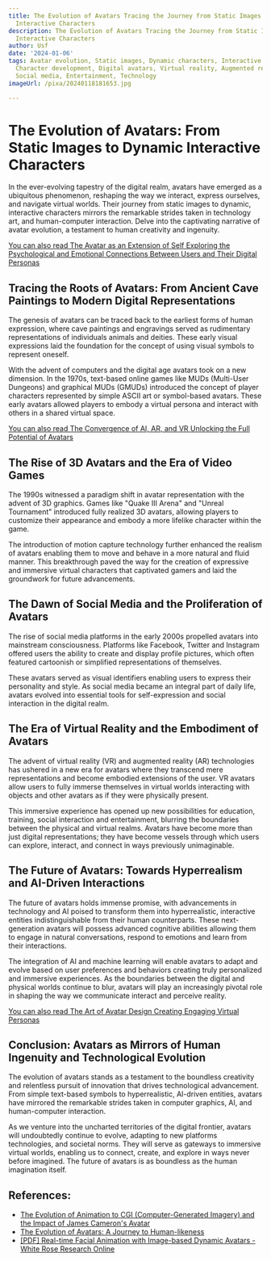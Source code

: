 ```yaml
---
title: The Evolution of Avatars Tracing the Journey from Static Images to Dynamic,
  Interactive Characters
description: The Evolution of Avatars Tracing the Journey from Static Images to Dynamic,
  Interactive Characters
author: Usf
date: '2024-01-06'
tags: Avatar evolution, Static images, Dynamic characters, Interactive characters,
  Character development, Digital avatars, Virtual reality, Augmented reality, Gaming,
  Social media, Entertainment, Technology
imageUrl: /pixa/20240118181653.jpg

---
```

# The  Evolution of  Avatars: From Static Images  to Dynamic Interactive Characters

In the ever-evolving tapestry of the digital realm, avatars have emerged as a ubiquitous phenomenon, reshaping the way we interact, express ourselves, and navigate virtual worlds. Their journey from static images to dynamic,  interactive characters mirrors the remarkable strides taken in technology art, and  human-computer interaction. Delve into the  captivating narrative of avatar evolution, a testament to human creativity and ingenuity.

[You can also read The Avatar as an Extension of Self  Exploring  the Psychological and  Emotional Connections Between Users and  Their Digital Personas](The%20Avatar%20as%20an%20Extension%20of%20Self%20Exploring%20the%20Psychological%20and%20Emotional%20Connections%20Between%20Users%20and%20Their%20Digital%20Personas)


## Tracing the Roots of Avatars: From Ancient Cave Paintings to Modern Digital Representations

The genesis of avatars can be traced back to the earliest forms of human expression, where cave paintings and engravings  served as rudimentary  representations of individuals animals and deities. These early  visual  expressions laid the foundation for the  concept of using visual symbols to represent  oneself.

With the advent of computers and the digital  age avatars took  on a new dimension. In the 1970s, text-based online games like MUDs (Multi-User Dungeons) and graphical MUDs (GMUDs) introduced the concept of player characters  represented by simple ASCII art or symbol-based avatars. These early avatars allowed players to embody a virtual persona and interact with others in a shared virtual space.

[You can also read The Convergence of AI, AR, and VR  Unlocking the Full Potential of Avatars](The%20Convergence%20of%20AI%2C%20AR%2C%20and%20VR%20Unlocking%20the%20Full%20Potential%20of%20Avatars)


##  The Rise of 3D Avatars  and the Era of Video Games

The 1990s witnessed a paradigm  shift in  avatar  representation  with the advent of 3D graphics. Games like "Quake III Arena" and "Unreal Tournament" introduced fully realized 3D avatars, allowing players to customize their appearance and  embody  a more lifelike character within the game.

The introduction of motion  capture technology  further enhanced the realism of avatars enabling them to  move and behave  in a more natural and fluid manner.  This breakthrough  paved the way for the creation of expressive and immersive  virtual characters that captivated gamers and laid the groundwork for future advancements.

## The Dawn of Social Media and the Proliferation of Avatars

The  rise of social  media platforms in the early 2000s propelled avatars into mainstream consciousness. Platforms like Facebook, Twitter and Instagram  offered users the ability to create and display profile pictures,  which often featured cartoonish or simplified representations of themselves.

These avatars served as visual identifiers enabling users to express their personality and  style. As social media  became an integral part of daily life, avatars  evolved into essential tools for self-expression and social interaction in the digital realm.

## The Era of Virtual Reality and the Embodiment of Avatars

The advent of virtual reality (VR)  and augmented reality (AR) technologies  has  ushered in a new era for avatars where they transcend mere representations and become embodied  extensions of the user.  VR avatars allow  users  to fully immerse themselves in virtual worlds interacting with objects and other avatars as if they were physically  present.

This immersive experience has opened  up new possibilities for education, training, social interaction and entertainment, blurring  the  boundaries between the physical and virtual realms. Avatars have become more than just digital representations; they have become vessels through which users can explore, interact,  and connect in ways previously unimaginable.

## The Future of Avatars: Towards  Hyperrealism  and AI-Driven Interactions

The future of avatars holds  immense promise, with advancements in technology and AI poised to transform them  into hyperrealistic, interactive entities indistinguishable from their human counterparts. These next-generation avatars will possess advanced cognitive abilities allowing them to engage in natural conversations, respond  to emotions and learn from their interactions.

The integration of AI and machine learning will enable avatars to adapt and evolve based on user preferences and behaviors creating truly personalized and immersive experiences. As the boundaries between the digital and physical worlds continue to blur,  avatars will play an increasingly pivotal role in shaping the  way we communicate interact and perceive reality.

[You can also read The Art of Avatar  Design Creating Engaging Virtual  Personas](The%20Art%20of%20Avatar%20Design%20Creating%20Engaging%20Virtual%20Personas)


## Conclusion: Avatars as Mirrors of Human Ingenuity and Technological Evolution

The evolution of avatars stands as a testament to the boundless creativity and relentless pursuit of innovation that  drives technological advancement. From simple text-based symbols to  hyperrealistic, AI-driven entities, avatars have mirrored the remarkable strides taken in computer graphics, AI, and human-computer interaction.

As  we venture  into the uncharted  territories of the  digital frontier,  avatars will undoubtedly continue to evolve, adapting to new platforms technologies, and societal norms. They will serve as gateways to immersive virtual worlds,  enabling us to connect, create,  and explore in ways never before imagined. The future  of avatars is  as boundless as  the human imagination itself.

## References:
- [The Evolution of Animation to CGI (Computer-Generated Imagery) and the Impact of James Cameron's Avatar](https://filmstudies2270.wordpress.com/animation/the-evolution-of-animation-to-cgi-computer-generated-imagery-and-the-impact-of-james-camerons-avatar/)
- [The Evolution of Avatars: A Journey to Human-likeness](https://unionavatars.com/the-evolution-of-avatars-a-journey-to-human-likeness/)
- [[PDF] Real-time Facial Animation with Image-based Dynamic Avatars - White Rose Research Online](https://eprints.whiterose.ac.uk/134265/1/TianjiaShao_Realtime_Facial_Animation.pdf)
